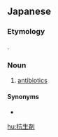 ==Japanese==
{{ja-kanjitab|こう|せい|ざい|yomi=on}}

===Etymology===
{{suffix|抗生|t1=antibiotic|剤|t2=drug|lang=ja|sort=こうせいざい}}.

===Noun===
{{ja-noun|こうせいざい}}

# [[antibiotic]]s

====Synonyms====
* {{ja-r|抗生物質|こうせいぶっしつ}}

[[hu:抗生剤]]